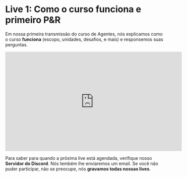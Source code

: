 # Live 1: Como o curso funciona e primeiro P&R

Em nossa primeira transmissão do curso de Agentes, nós explicamos como o curso **funciona** (escopo, unidades, desafios, e mais) e responsemos suas perguntas.

<iframe width="560" height="315" src="https://www.youtube.com/embed/iLVyYDbdSmM?si=TCX5Ai3uZuKLXq45" title="YouTube video player" frameborder="0" allow="accelerometer; autoplay; clipboard-write; encrypted-media; gyroscope; picture-in-picture; web-share" referrerpolicy="strict-origin-when-cross-origin" allowfullscreen></iframe>

Para saber para quando a próxima live está agendada, verifique nosso **Servidor do Discord**. Nós tembém lhe enviaremos um email. Se você não puder participar, não se preocupe, nós **gravamos todas nossas lives**.